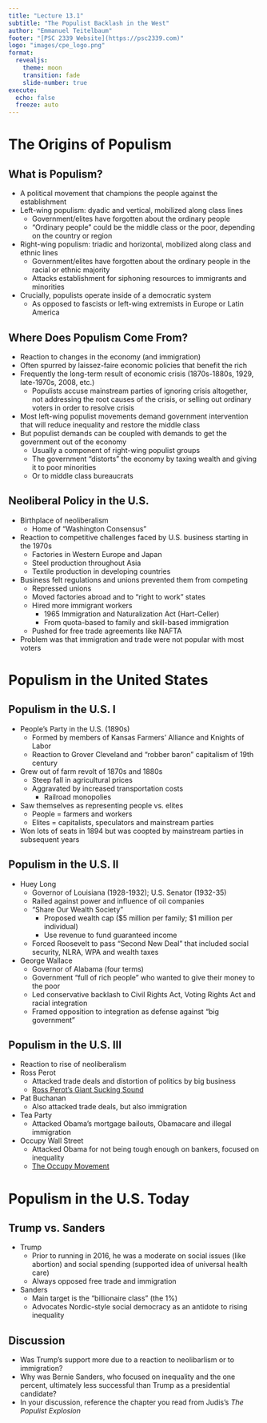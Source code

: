 ```yaml
---
title: "Lecture 13.1"
subtitle: "The Populist Backlash in the West"
author: "Emmanuel Teitelbaum"
footer: "[PSC 2339 Website](https://psc2339.com)"
logo: "images/cpe_logo.png"
format:
  revealjs:
    theme: moon
    transition: fade
    slide-number: true
execute:
  echo: false
  freeze: auto
---
```


# The Origins of Populism

## What is Populism? {.smaller}

- A political movement that champions the people against the establishment 
- Left-wing populism: dyadic and vertical, mobilized along class lines
	- Government/elites have forgotten about the ordinary people
	- "Ordinary people" could be the middle class or the poor, depending on the country or region
- Right-wing populism: triadic and horizontal, mobilized along class and ethnic lines
	- Government/elites have forgotten about the ordinary people in the racial or ethnic majority 
	- Attacks establishment for siphoning resources to immigrants and minorities
-	Crucially, populists operate inside of a democratic system
	- As opposed to fascists or left-wing extremists in Europe or Latin America

## Where Does Populism Come From? {.smaller}

- Reaction to changes in the economy (and immigration)
- Often spurred by laissez-faire economic policies that benefit the rich
- Frequently the long-term result of economic crisis (1870s-1880s, 1929, late-1970s, 2008, etc.)
	- Populists accuse mainstream parties of ignoring crisis altogether, not addressing the root causes of the crisis, or selling out ordinary voters in order to resolve crisis  
- Most left-wing populist movements demand government intervention that will reduce inequality and restore the middle class
- But populist demands can be coupled with demands to get the government out of the economy
	- Usually a component of right-wing populist groups
	- The government “distorts” the economy by taxing wealth and giving it to poor minorities
	- Or to middle class bureaucrats 

## Neoliberal Policy in the U.S. {.smaller}

- Birthplace of neoliberalism 
	- Home of “Washington Consensus”
- Reaction to competitive challenges faced by U.S. business starting in the 1970s
	- Factories in Western Europe and Japan
	- Steel production throughout Asia
	- Textile production in developing countries
- Business felt regulations and unions prevented them from competing
	- Repressed unions 
	- Moved factories abroad and to “right to work” states
	- Hired more immigrant workers
		- 1965 Immigration and Naturalization Act (Hart-Celler)
		- From quota-based to family and skill-based immigration 
	- Pushed for free trade agreements like NAFTA
- Problem was that immigration and trade were not popular with most voters

# Populism in the United States 

## Populism in the U.S. I {.smaller}

- People’s Party in the U.S. (1890s) 
	- Formed by members of Kansas Farmers’ Alliance and Knights of Labor
	- Reaction to Grover Cleveland and "robber baron" capitalism of 19th century
- Grew out of farm revolt of 1870s and 1880s
	- Steep fall in agricultural prices
	- Aggravated by increased transportation costs 
		- Railroad monopolies
- Saw themselves as representing people vs. elites
	- People = farmers and workers
	- Elites = capitalists, speculators and mainstream parties
- Won lots of seats in 1894 but was coopted by mainstream parties in subsequent years

## Populism in the U.S. II {.smaller}

- Huey Long 
	- Governor of Louisiana (1928-1932); U.S. Senator (1932-35) 
	- Railed against power and influence of oil companies
	- “Share Our Wealth Society”
		- Proposed wealth cap ($5 million per family; $1 million per individual)
		- Use revenue to fund guaranteed income
	- Forced Roosevelt to pass “Second New Deal” that included social security, NLRA, WPA and wealth taxes
- George Wallace 
  - Governor of Alabama (four terms)
  - Government "full of rich people" who wanted to give their money to the poor
  - Led conservative backlash to Civil Rights Act, Voting Rights Act and racial integration 
  - Framed opposition to integration as defense against “big government”



## Populism in the U.S. III {.smaller}

- Reaction to rise of neoliberalism 
- Ross Perot
	- Attacked trade deals and distortion of politics by big business
	- [Ross Perot's Giant Sucking Sound](https://youtu.be/xQ7kn2-GEmM)
- Pat Buchanan 
	- Also attacked trade deals, but also immigration
- Tea Party
	- Attacked Obama’s mortgage bailouts, Obamacare and illegal immigration
- Occupy Wall Street
	- Attacked Obama for not being tough enough on bankers, focused on inequality
	- [The Occupy Movement](https://youtu.be/KFOWci6yrSs)

# Populism in the U.S. Today

## Trump vs. Sanders {.smaller}

- Trump
	- Prior to running in 2016, he was a moderate on social issues (like abortion) and social spending (supported idea of universal health care)
	- Always opposed free trade and immigration
- Sanders
	- Main target is the “billionaire class” (the 1%)
	- Advocates Nordic-style social democracy as an antidote to rising inequality

## Discussion 

- Was Trump's support more due to a reaction to neolibarlism or to immigration? 
- Why was Bernie Sanders, who focused on inequality and the one percent, ultimately less successful than Trump as a presidential candidate?  
- In your discussion, reference the chapter you read from Judis's *The Populist Explosion*

